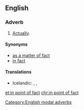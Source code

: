 ==English==

===Adverb===
{{en-adv|head=[[in point]] [[of]] [[fact]]|-}}

# {{context|modal|lang=en}} [[actually|Actually]].

====Synonyms====
* [[as a matter of fact]]
* [[in fact]]

====Translations====
{{trans-top|actually}}
* Icelandic: {{t-|is|satt að segja}}, {{t-|is|í sannleika sagt}}, {{t-|is|í raun og veru}}
{{trans-mid}}
{{trans-bottom}}
[[Category:English modal adverbs]]

[[et:in point of fact]]
[[chr:in point of fact]]